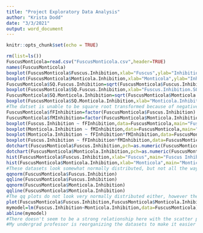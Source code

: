 ---
title: "Project Exploratory Data Analysis"
author: "Krista Dodd"
date: "3/3/2021"
output: word_document
---

```{r setup, include=TRUE}
knitr::opts_chunk$set(echo = TRUE)
```


```{r cars}
rm(list=ls())
FuscusMonticola=read.csv("FuscusMonticola.csv",header=TRUE)
names(FuscusMonticola)
boxplot(FuscusMonticola$Fuscus.Inhibition,xlab="Fuscus",ylab="Inhibition")
boxplot(FuscusMonticola$Monticola.Inhibition,xlab="Monticola",ylab="Inhibition")
FuscusMonticola$SQ.Fuscus.Inhibition=sqrt(FuscusMonticola$Fuscus.Inhibition)
boxplot(FuscusMonticola$SQ.Fuscus.Inhibition,xlab="Fuscus.Inhibition.SQ",ylab="Inhibition.SQ")
FuscusMonticola$SQ.Monticola.Inhibition=sqrt(FuscusMonticola$Monticola.Inhibition)
boxplot(FuscusMonticola$SQ.Monticola.Inhibition,xlab="Monticola.Inhibition.SQ",ylab="Inhibiton.SQ")
#The datset is unable to be square root transformed because of negative values, therefore it did not help this dataset
FuscusMonticola$fFInhibition=factor(FuscusMonticola$Fuscus.Inhibition)        
FuscusMonticola$fMInhibition=factor(FuscusMonticola$Monticola.Inhibition)
boxplot(Fuscus.Inhibition ~ fFInhibition,data=FuscusMonticola,main="Fuscus.Inhibition vs fFInhibition")
boxplot(Monticola.Inhibition ~ fMInhibition,data=FuscusMonticola,main="Monticola.Inhibition vs fMInhibition")
boxplot(Monticola.Inhibition ~ fFInhibition*fMInhibition,data=FuscusMonticola,main="fInhibition vs Inhibition Monticola")
boxplot(Fuscus.Inhibition ~ fFInhibition*fMInhibition,data=FuscusMonticola,main="fInhibition vs Inhibition Fuscus")
dotchart(FuscusMonticola$Fuscus.Inhibition,pch=as.numeric(FuscusMonticola$Fuscus.Inhibition),main="Fuscus.Inhibition")
dotchart(FuscusMonticola$Monticola.Inhibition,pch=as.numeric(FuscusMonticola$Monticola.Inhibition),main="Monticola.Inhibition")
hist(FuscusMonticola$Fuscus.Inhibition,xlab="Fuscus",main="Fuscus Inhibition")
hist(FuscusMonticola$Monticola.Inhibition,xlab="Monticola",main="Monticola Inhibition")
#These datasets look somewhat normally distributed, but not all the way because there were a lot of 1 numbers which pulled the distribution toward that
qqnorm(FuscusMonticola$Fuscus.Inhibition)
qqline(FuscusMonticola$Fuscus.Inhibition)
qqnorm(FuscusMonticola$Monticola.Inhibition)
qqline(FuscusMonticola$Monticola.Inhibition)
#The qq plots do not look very normally distributed either, however the Monticola is better than the Fuscus
plot(FuscusMonticola$Fuscus.Inhibition,FuscusMonticola$Monticola.Inhibition,xlab="Fuscus",ylab="Monticola")
mymodel=lm(Fuscus.Inhibition~Monticola.Inhibition,data=FuscusMonticola)
abline(mymodel)
#There doesn't seem to be a strong relationship here with the scatter plot. 
#My undergrad professor is reorganizing the datasets to make it easier for me to run tests on in the future. I will be uploading that new dataset on Friday.
```